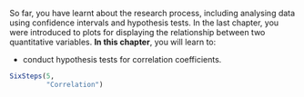 ::: {.objectivesBox .objectives data-latex="{iconmonstr-target-4-240.png}"}
So far, you have learnt about the research process, including analysing data using confidence intervals and hypothesis tests.
In the last chapter, you were introduced to plots for displaying the relationship between two quantitative variables.
**In this chapter**, you will learn to:

* conduct hypothesis tests for correlation coefficients.
:::


```r
SixSteps(5, 
         "Correlation")
```


